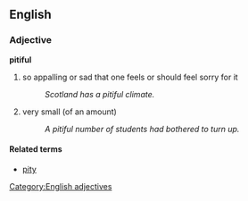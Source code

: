 ==English==
===Adjective===
'''pitiful'''
#so appalling or sad that one feels or should feel sorry for it
#:''Scotland has a pitiful climate.''
#very small (of an amount)
#:''A pitiful number of students had bothered to turn up.''

====Related terms====
* [[pity]]

[[Category:English adjectives]]